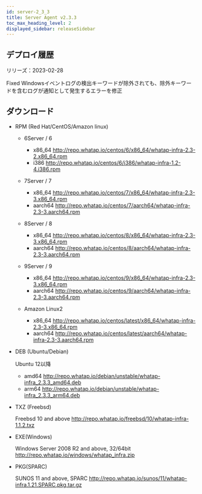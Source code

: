 ```yaml
---
id: server-2_3_3
title: Server Agent v2.3.3
toc_max_heading_level: 2
displayed_sidebar: releaseSidebar
---
```



## デプロイ履歴

リリーズ：2023-02-28

<Status>Fixed</Status> Windowsイベントログの検出キーワードが除外されても、除外キーワードを含むログが通知として発生するエラーを修正

## ダウンロード

- RPM (Red Hat/CentOS/Amazon linux)

  - 6Server / 6

    - x86_64 http://repo.whatap.io/centos/6/x86_64/whatap-infra-2.3-2.x86_64.rpm
    - i386 http://repo.whatap.io/centos/6/i386/whatap-infra-1.2-4.i386.rpm

  - 7Server / 7

    - x86_64 http://repo.whatap.io/centos/7/x86_64/whatap-infra-2.3-3.x86_64.rpm
    - aarch64 http://repo.whatap.io/centos/7/aarch64/whatap-infra-2.3-3.aarch64.rpm

  - 8Server / 8

    - x86_64 http://repo.whatap.io/centos/8/x86_64/whatap-infra-2.3-3.x86_64.rpm
    - aarch64 http://repo.whatap.io/centos/8/aarch64/whatap-infra-2.3-3.aarch64.rpm

  - 9Server / 9

    - x86_64 http://repo.whatap.io/centos/9/x86_64/whatap-infra-2.3-3.x86_64.rpm
    - aarch64 http://repo.whatap.io/centos/9/aarch64/whatap-infra-2.3-3.aarch64.rpm

  - Amazon Linux2

    - x86_64 http://repo.whatap.io/centos/latest/x86_64/whatap-infra-2.3-3.x86_64.rpm
    - aarch64 http://repo.whatap.io/centos/latest/aarch64/whatap-infra-2.3-3.aarch64.rpm

- DEB (Ubuntu/Debian)

  Ubuntu 12以降

  - amd64 http://repo.whatap.io/debian/unstable/whatap-infra_2.3.3_amd64.deb
  - arm64 http://repo.whatap.io/debian/unstable/whatap-infra_2.3.3_arm64.deb

- TXZ (Freebsd)

  Freebsd 10 and above http://repo.whatap.io/freebsd/10/whatap-infra-1.1.2.txz

- EXE(Windows)

  Windows Server 2008 R2 and above, 32/64bit http://repo.whatap.io/windows/whatap_infra.zip

- PKG(SPARC)

  SUNOS 11 and above, SPARC http://repo.whatap.io/sunos/11/whatap-infra.1.21.SPARC.pkg.tar.gz
